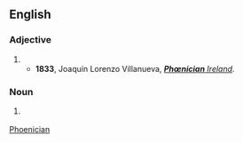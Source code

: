 ==English==

===Adjective===
{{en-adjective|-}}

# {{archaic spelling of|{{l|en|Phoenician}}}}
#* '''1833''', Joaquín Lorenzo Villanueva, [http://books.google.com/books?id=M7l6AAAAIAAJ&dq '''''Phœnician''' Ireland''].

===Noun===
{{en-noun}}

# {{rfquote-sense}} {{archaic spelling of|[[Phoenician#Noun|Phoenician]]}}


[[Category:English terms spelled with Œ|Phoenician]]